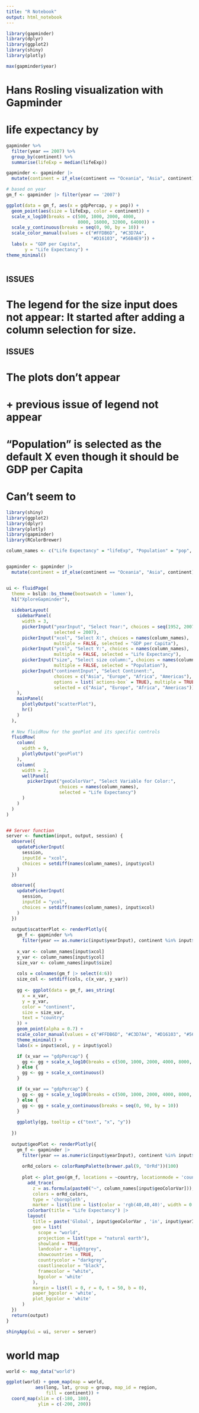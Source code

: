 ```yaml
---
title: "R Notebook"
output: html_notebook
---
```


```r
library(gapminder)
library(dplyr)
library(ggplot2)
library(shiny)
library(plotly)
```

```r
max(gapminder$year)
```


# Hans Rosling visualization with Gapminder
# life expectancy by 
```r
gapminder %>%
  filter(year == 2007) %>%
  group_by(continent) %>%
  summarise(lifeExp = median(lifeExp))
```
```r
gapminder <- gapminder |> 
  mutate(continent = if_else(continent == "Oceania", "Asia", continent))
```




```r
# based on year
gm_f <- gapminder |> filter(year == '2007') 
```




```r
ggplot(data = gm_f, aes(x = gdpPercap, y = pop)) +
  geom_point(aes(size = lifeExp, color = continent)) +
  scale_x_log10(breaks = c(500, 1000, 2000, 4000,
                           8000, 16000, 32000, 64000)) +
  scale_y_continuous(breaks = seq(0, 90, by = 10)) +
  scale_color_manual(values = c("#FFDB6D", "#C3D7A4",
                                "#D16103", "#56B4E9")) +
  labs(x = "GDP per Capita",
       y = "Life Expectancy") +
theme_minimal()
  
```


## ISSUES

# The legend for the size input does not appear: It started after adding a column selection for size. 




## ISSUES
# The plots don't appear
# + previous issue of legend not appear
# "Population" is selected as the default X even though it should be GDP per Capita
# Can't seem to 





```r
library(shiny)
library(ggplot2)
library(dplyr)
library(plotly)
library(gapminder) 
library(RColorBrewer)

column_names <- c("Life Expectancy" = "lifeExp", "Population" = "pop", "GDP per Capita" = "gdpPercap")


gapminder <- gapminder |> 
  mutate(continent = if_else(continent == "Oceania", "Asia", continent))


ui <- fluidPage(
  theme = bslib::bs_theme(bootswatch = 'lumen'),
  h1("XploreGapminder"),
  
  sidebarLayout(
    sidebarPanel(
      width = 3,
      pickerInput("yearInput", "Select Year:", choices = seq(1952, 2007, by = 5),
                  selected = 2007),
      pickerInput("xcol", "Select X:", choices = names(column_names),
                  multiple = FALSE, selected = "GDP per Capita"),
      pickerInput("ycol", "Select Y:", choices = names(column_names),
                  multiple = FALSE, selected = "Life Expectancy"),
      pickerInput("size", "Select size column:", choices = names(column_names),
                  multiple = FALSE, selected = "Population"),
      pickerInput("continentInput", "Select Continent:", 
                  choices = c("Asia", "Europe", "Africa", "Americas"),
                  options = list(`actions-box` = TRUE), multiple = TRUE, 
                  selected = c("Asia", "Europe", "Africa", "Americas"))
    ),
    mainPanel(
      plotlyOutput("scatterPlot"),
      hr()
    )
  ),
  
  # New fluidRow for the geoPlot and its specific controls
  fluidRow(
    column(
      width = 9,
      plotlyOutput("geoPlot")
    ),
    column(
      width = 2,
      wellPanel(
        pickerInput("geoColorVar", "Select Variable for Color:", 
                    choices = names(column_names),
                    selected = "Life Expectancy")
      )
    )
  )
)


## Server function
server <- function(input, output, session) {
  observe({
    updatePickerInput(
      session,
      inputId = "xcol",
      choices = setdiff(names(column_names), input$ycol)
    )
  })

  observe({
    updatePickerInput(
      session,
      inputId = "ycol",
      choices = setdiff(names(column_names), input$xcol)
    )
  })
  
  output$scatterPlot <- renderPlotly({
    gm_f <- gapminder %>%
      filter(year == as.numeric(input$yearInput), continent %in% input$continentInput)
    
    x_var <- column_names[input$xcol]
    y_var <- column_names[input$ycol]
    size_var <- column_names[input$size]
    
    cols = colnames(gm_f |> select(4:6))
    size_col <- setdiff(cols, c(x_var, y_var))
  
    gg <- ggplot(data = gm_f, aes_string(
      x = x_var, 
      y = y_var, 
      color = "continent", 
      size = size_var,
      text = "country"
    )) +
    geom_point(alpha = 0.7) +
    scale_color_manual(values = c("#FFDB6D", "#C3D7A4", "#D16103", "#56B4E9")) +
    theme_minimal() +
    labs(x = input$xcol, y = input$ycol)

    if (x_var == "gdpPercap") {
      gg <- gg + scale_x_log10(breaks = c(500, 1000, 2000, 4000, 8000, 16000, 32000, 64000))
    } else {
      gg <- gg + scale_x_continuous()
    }

    if (x_var == "gdpPercap") {
      gg <- gg + scale_y_log10(breaks = c(500, 1000, 2000, 4000, 8000, 16000, 32000, 64000))
    } else {
      gg <- gg + scale_y_continuous(breaks = seq(0, 90, by = 10))
    }
    
    ggplotly(gg, tooltip = c("text", "x", "y"))
    
  })
  
  output$geoPlot <- renderPlotly({
    gm_f <- gapminder |>
      filter(year == as.numeric(input$yearInput), continent %in% input$continentInput)
    
      orRd_colors <- colorRampPalette(brewer.pal(9, "OrRd"))(100)
    
      plot <- plot_geo(gm_f, locations = ~country, locationmode = 'country names') %>%
        add_trace(
          z = as.formula(paste0("~", column_names[input$geoColorVar])),
          colors = orRd_colors,  
          type = 'choropleth',
          marker = list(line = list(color = 'rgb(40,40,40)', width = 0.5))) |>
        colorbar(title = "Life Expectancy") |>
        layout(
          title = paste('Global', input$geoColorVar , 'in', input$yearInput),
          geo = list(
            scope = "world",
            projection = list(type = "natural earth"),
            showland = TRUE,
            landcolor = "lightgrey",
            showcountries = TRUE,
            countrycolor = "darkgrey",
            coastlinecolor = "black",
            framecolor = "white",  
            bgcolor = 'white'
          ),
          margin = list(l = 0, r = 0, t = 50, b = 0),
          paper_bgcolor = 'white', 
          plot_bgcolor = 'white' 
      )    
  })
  return(output)
}

shinyApp(ui = ui, server = server)

```




















# world map 
```r
world <- map_data("world")

ggplot(world) + geom_map(map = world,
           aes(long, lat, group = group, map_id = region,
               fill = continent)) +
  coord_map(xlim = c(-180, 180),
            ylim = c(-200, 200))
```

















